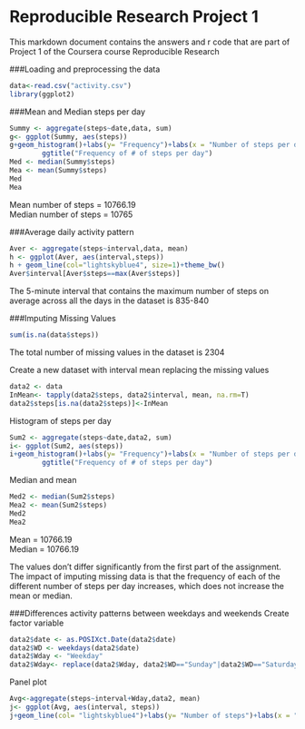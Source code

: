Reproducible Research Project 1
======================

This markdown document contains the answers and r code that are part of Project 1 of the Coursera course Reproducible Research 

###Loading and preprocessing the data
```{r}
data<-read.csv("activity.csv")
library(ggplot2)
```

###Mean and Median steps per day
```{r}
Summy <- aggregate(steps~date,data, sum)
g<- ggplot(Summy, aes(steps))
g+geom_histogram()+labs(y= "Frequency")+labs(x = "Number of steps per day")+
        ggtitle("Frequency of # of steps per day") 
Med <- median(Summy$steps)
Mea <- mean(Summy$steps)
Med
Mea
```
Mean number of steps = 10766.19  
Median number of steps = 10765

###Average daily activity pattern
```{r}
Aver <- aggregate(steps~interval,data, mean)
h <- ggplot(Aver, aes(interval,steps))
h + geom_line(col="lightskyblue4", size=1)+theme_bw()
Aver$interval[Aver$steps==max(Aver$steps)]
```
The 5-minute interval that contains the maximum number of steps on average across all the days in the dataset is 835-840

###Imputing Missing Values
```{r}
sum(is.na(data$steps))
```
The total number of missing values in the dataset is 2304

Create a new dataset with interval mean replacing the missing values
```{r}
data2 <- data
InMean<- tapply(data2$steps, data2$interval, mean, na.rm=T)
data2$steps[is.na(data2$steps)]<-InMean
```

Histogram of steps per day
```{r}
Sum2 <- aggregate(steps~date,data2, sum)
i<- ggplot(Sum2, aes(steps))
i+geom_histogram()+labs(y= "Frequency")+labs(x = "Number of steps per day")+
        ggtitle("Frequency of # of steps per day") 

```

Median and mean
```{r}
Med2 <- median(Sum2$steps)
Mea2 <- mean(Sum2$steps)
Med2
Mea2
```
Mean = 10766.19  
Median = 10766.19

The values don't differ significantly from the first part of the assignment. The impact of imputing missing data is that the frequency of each of the different number of steps per day increases, which does not increase the mean or median.

###Differences activity patterns between weekdays and weekends 
Create factor variable
```{r}
data2$date <- as.POSIXct.Date(data2$date)
data2$WD <- weekdays(data2$date)
data2$Wday <- "Weekday"
data2$Wday<- replace(data2$Wday, data2$WD=="Sunday"|data2$WD=="Saturday", "Weekend")
```
Panel plot
```{r}
Avg<-aggregate(steps~interval+Wday,data2, mean)
j<- ggplot(Avg, aes(interval, steps))
j+geom_line(col= "lightskyblue4")+labs(y= "Number of steps")+labs(x = "Interval")+facet_grid(vars(Avg$Wday)) 
```

